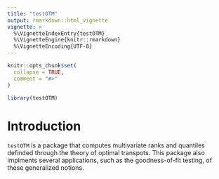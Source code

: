 ```yaml
---
title: "testOTM"
output: rmarkdown::html_vignette
vignette: >
  %\VignetteIndexEntry{testOTM}
  %\VignetteEngine{knitr::rmarkdown}
  %\VignetteEncoding{UTF-8}
---
```


```r
knitr::opts_chunk$set(
  collapse = TRUE,
  comment = "#>"
)
```

```r
library(testOTM)
```

# Introduction
`testOTM` is a package that computes multivariate ranks and quantiles definded through the theory of optimal transpots. This package also implments several applications, such as the goodness-of-fit testing, of these generalized notions.

